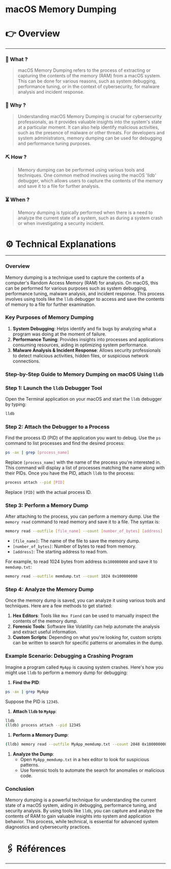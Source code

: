 # macOS Memory Dumping


# 👉 Overview

---

### 👀 What ?

> macOS Memory Dumping refers to the process of extracting or capturing the contents of the memory (RAM) from a macOS system. This can be done for various reasons, such as system debugging, performance tuning, or in the context of cybersecurity, for malware analysis and incident response.
> 

### 🧐 Why ?

> Understanding macOS Memory Dumping is crucial for cybersecurity professionals, as it provides valuable insights into the system's state at a particular moment. It can also help identify malicious activities, such as the presence of malware or other threats. For developers and system administrators, memory dumping can be used for debugging and performance tuning purposes.
> 

### ⛏️ How ?

> Memory dumping can be performed using various tools and techniques. One common method involves using the macOS 'lldb' debugger, which allows users to capture the contents of the memory and save it to a file for further analysis.
> 

### ⏳ When ?

> Memory dumping is typically performed when there is a need to analyze the current state of a system, such as during a system crash or when investigating a security incident.
> 

# ⚙️ Technical Explanations

---

### Overview

Memory dumping is a technique used to capture the contents of a computer's Random Access Memory (RAM) for analysis. On macOS, this can be performed for various purposes such as system debugging, performance tuning, malware analysis, and incident response. This process involves using tools like the `lldb` debugger to access and save the contents of memory to a file for further examination.

### Key Purposes of Memory Dumping

1. **System Debugging**: Helps identify and fix bugs by analyzing what a program was doing at the moment of failure.
2. **Performance Tuning**: Provides insights into processes and applications consuming resources, aiding in optimizing system performance.
3. **Malware Analysis & Incident Response**: Allows security professionals to detect malicious activities, hidden files, or suspicious network connections.

### Step-by-Step Guide to Memory Dumping on macOS Using `lldb`

### Step 1: Launch the `lldb` Debugger Tool

Open the Terminal application on your macOS and start the `lldb` debugger by typing:

```bash
lldb

```

### Step 2: Attach the Debugger to a Process

Find the process ID (PID) of the application you want to debug. Use the `ps` command to list processes and find the desired process:

```bash
ps -ax | grep [process_name]

```

Replace `[process_name]` with the name of the process you're interested in. This command will display a list of processes matching the name along with their PIDs. Once you have the PID, attach `lldb` to the process:

```bash
process attach --pid [PID]

```

Replace `[PID]` with the actual process ID.

### Step 3: Perform a Memory Dump

After attaching to the process, you can perform a memory dump. Use the `memory read` command to read memory and save it to a file. The syntax is:

```bash
memory read --outfile [file_name] --count [number_of_bytes] [address]

```

- `[file_name]`: The name of the file to save the memory dump.
- `[number_of_bytes]`: Number of bytes to read from memory.
- `[address]`: The starting address to read from.

For example, to read 1024 bytes from address `0x100000000` and save it to `memdump.txt`:

```bash
memory read --outfile memdump.txt --count 1024 0x100000000

```

### Step 4: Analyze the Memory Dump

Once the memory dump is saved, you can analyze it using various tools and techniques. Here are a few methods to get started:

1. **Hex Editors**: Tools like `Hex Fiend` can be used to manually inspect the contents of the memory dump.
2. **Forensic Tools**: Software like Volatility can help automate the analysis and extract useful information.
3. **Custom Scripts**: Depending on what you're looking for, custom scripts can be written to search for specific patterns or anomalies in the dump.

### Example Scenario: Debugging a Crashing Program

Imagine a program called `MyApp` is causing system crashes. Here's how you might use `lldb` to perform a memory dump for debugging:

1. **Find the PID**:

```bash
ps -ax | grep MyApp

```

Suppose the PID is `12345`.

1. **Attach `lldb` to `MyApp`**:

```bash
lldb
(lldb) process attach --pid 12345

```

1. **Perform a Memory Dump**:

```bash
(lldb) memory read --outfile MyApp_memdump.txt --count 2048 0x100000000

```

1. **Analyze the Dump**:
    - Open `MyApp_memdump.txt` in a hex editor to look for suspicious patterns.
    - Use forensic tools to automate the search for anomalies or malicious code.

### Conclusion

Memory dumping is a powerful technique for understanding the current state of a macOS system, aiding in debugging, performance tuning, and security analysis. By using tools like `lldb`, you can capture and analyze the contents of RAM to gain valuable insights into system and application behavior. This process, while technical, is essential for advanced system diagnostics and cybersecurity practices.

# 🖇️ Références

---